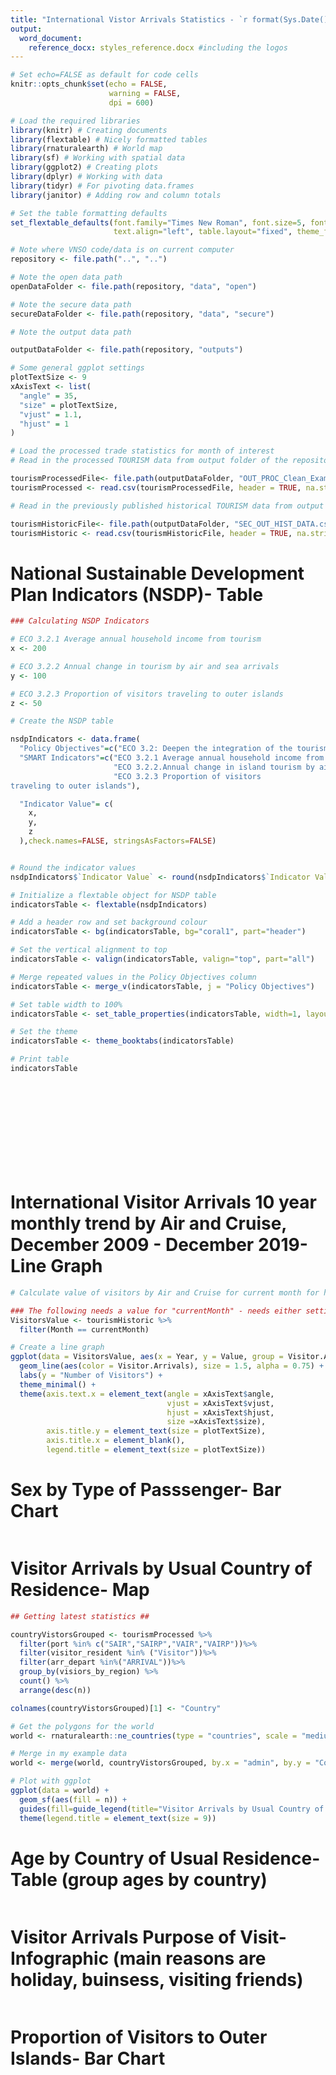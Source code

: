 ```yaml
---
title: "International Vistor Arrivals Statistics - `r format(Sys.Date(), '%B %Y')` Highlights"
output: 
  word_document: 
    reference_docx: styles_reference.docx #including the logos
---
```


```r
# Set echo=FALSE as default for code cells
knitr::opts_chunk$set(echo = FALSE, 
                      warning = FALSE,
                      dpi = 600)
```


```r
# Load the required libraries
library(knitr) # Creating documents
library(flextable) # Nicely formatted tables
library(rnaturalearth) # World map
library(sf) # Working with spatial data
library(ggplot2) # Creating plots
library(dplyr) # Working with data
library(tidyr) # For pivoting data.frames
library(janitor) # Adding row and column totals

# Set the table formatting defaults
set_flextable_defaults(font.family="Times New Roman", font.size=5, font.color="black",
                       text.align="left", table.layout="fixed", theme_fun="theme_booktabs")

# Note where VNSO code/data is on current computer
repository <- file.path("..", "..")

# Note the open data path
openDataFolder <- file.path(repository, "data", "open")

# Note the secure data path
secureDataFolder <- file.path(repository, "data", "secure")

# Note the output data path

outputDataFolder <- file.path(repository, "outputs")

# Some general ggplot settings
plotTextSize <- 9
xAxisText <- list(
  "angle" = 35,
  "size" = plotTextSize,
  "vjust" = 1.1,
  "hjust" = 1
)
```


```r

# Load the processed trade statistics for month of interest
# Read in the processed TOURISM data from output folder of the repository 

tourismProcessedFile<- file.path(outputDataFolder, "OUT_PROC_Clean_Example.csv")
tourismProcessed <- read.csv(tourismProcessedFile, header = TRUE, na.strings = c("","NA","NULL","null"))

# Read in the previously published historical TOURISM data from output folder of the repository 

tourismHistoricFile<- file.path(outputDataFolder, "SEC_OUT_HIST_DATA.csv")
tourismHistoric <- read.csv(tourismHistoricFile, header = TRUE, na.strings = c("","NA","NULL","null"))

```


# National Sustainable Development Plan Indicators (NSDP)- Table

```r
### Calculating NSDP Indicators

# ECO 3.2.1 Average annual household income from tourism
x <- 200

# ECO 3.2.2 Annual change in tourism by air and sea arrivals
y <- 100

# ECO 3.2.3 Proportion of visitors traveling to outer islands
z <- 50

```


```r

# Create the NSDP table

nsdpIndicators <- data.frame(
  "Policy Objectives"=c("ECO 3.2: Deepen the integration of the tourism sector into the rural economy to spread opportunities to rural communities"),
  "SMART Indicators"=c("ECO 3.2.1 Average annual household income from tourism",
                       "ECO 3.2.2.Annual change in island tourism by air and sea arrivals",
                       "ECO 3.2.3 Proportion of visitors
traveling to outer islands"),

  "Indicator Value"= c(
    x,
    y,
    z
  ),check.names=FALSE, stringsAsFactors=FALSE)


# Round the indicator values
nsdpIndicators$`Indicator Value` <- round(nsdpIndicators$`Indicator Value`, digits = 2)

# Initialize a flextable object for NSDP table
indicatorsTable <- flextable(nsdpIndicators)

# Add a header row and set background colour
indicatorsTable <- bg(indicatorsTable, bg="coral1", part="header")

# Set the vertical alignment to top
indicatorsTable <- valign(indicatorsTable, valign="top", part="all")

# Merge repeated values in the Policy Objectives column
indicatorsTable <- merge_v(indicatorsTable, j = "Policy Objectives")

# Set table width to 100%
indicatorsTable <- set_table_properties(indicatorsTable, width=1, layout="autofit")

# Set the theme
indicatorsTable <- theme_booktabs(indicatorsTable)

# Print table
indicatorsTable
```
 
&nbsp;  
&nbsp;  
&nbsp;  
&nbsp;  
&nbsp;  
&nbsp;  
&nbsp;  
&nbsp;  


# International Visitor Arrivals 10 year monthly trend by Air and Cruise, December 2009 - December 2019- Line Graph


```r
# Calculate value of visitors by Air and Cruise for current month for historical data

### The following needs a value for "currentMonth" - needs either setting as a value or extracting from data
VisitorsValue <- tourismHistoric %>%
  filter(Month == currentMonth)

# Create a line graph
ggplot(data = VisitorsValue, aes(x = Year, y = Value, group = Visitor.Arrivals)) +
  geom_line(aes(color = Visitor.Arrivals), size = 1.5, alpha = 0.75) +
  labs(y = "Number of Visitors") +
  theme_minimal() +
  theme(axis.text.x = element_text(angle = xAxisText$angle,
                                   vjust = xAxisText$vjust, 
                                   hjust = xAxisText$hjust, 
                                   size =xAxisText$size),
        axis.title.y = element_text(size = plotTextSize),
        axis.title.x = element_blank(),
        legend.title = element_text(size = plotTextSize))

```


# Sex by Type of Passsenger- Bar Chart

```r



```


# Visitor Arrivals by Usual Country of Residence- Map

```r

## Getting latest statistics ##

countryVistorsGrouped <- tourismProcessed %>%
  filter(port %in% c("SAIR","SAIRP","VAIR","VAIRP"))%>%
  filter(visitor_resident %in% ("Visitor"))%>%
  filter(arr_depart %in%("ARRIVAL"))%>%
  group_by(visiors_by_region) %>%
  count() %>%
  arrange(desc(n))

colnames(countryVistorsGrouped)[1] <- "Country"

# Get the polygons for the world
world <- rnaturalearth::ne_countries(type = "countries", scale = "medium", returnclass = "sf")

# Merge in my example data
world <- merge(world, countryVistorsGrouped, by.x = "admin", by.y = "Country", all.x = TRUE)

# Plot with ggplot
ggplot(data = world) +
  geom_sf(aes(fill = n)) + 
  guides(fill=guide_legend(title="Visitor Arrivals by Usual Country of Residence\n(number)")) +
  theme(legend.title = element_text(size = 9))

```


# Age by Country of Usual Residence- Table (group ages by country)

```r



```


# Visitor Arrivals Purpose of Visit- Infographic (main reasons are holiday, buinsess, visiting friends)

```r



```


# Proportion of Visitors to Outer Islands- Bar Chart 

```r



```

